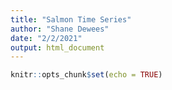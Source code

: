 ```yaml
---
title: "Salmon Time Series"
author: "Shane Dewees"
date: "2/2/2021"
output: html_document
---
```


```r
knitr::opts_chunk$set(echo = TRUE)
```

